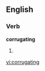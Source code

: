 
==English==

===Verb===
'''corrugating'''

# {{present participle of|[[corrugate]]}}

[[vi:corrugating]]